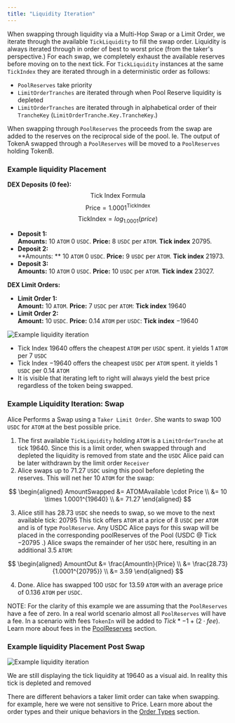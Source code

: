 ```yaml
---
title: "Liquidity Iteration"
---
```


When swapping through liquidity via a Multi-Hop Swap or a Limit Order, we iterate through the available `TickLiquidity` to fill the swap order. Liquidity is always iterated through in order of best to worst price (from the taker's perspective.) For each swap, we completely exhaust the available reserves before moving on to the next tick. For `TickLiquidity` instances at the same `TickIndex` they are iterated through in a deterministic order as follows:
- `PoolReserves` take priority
- `LimitOrderTranches` are iterated through when Pool Reserve liquidity is depleted
- `LimitOrderTranches` are iterated through in alphabetical order of their `TrancheKey` (`LimitOrderTranche.Key.TrancheKey`.)

When swapping through `PoolReserves` the proceeds from the swap are added to the reserves on the reciprocal side of the pool. Ie. The output of TokenA swapped through a `PoolReserves` will be moved to a `PoolReserves` holding TokenB.

### Example liquidity Placement

**DEX Deposits (0 fee):**
$$
\text{Tick Index Formula}
$$
$$
\text{Price} = 1.0001 ^ \text{TickIndex}
$$
$$
\text{TickIndex} = log_{1.0001}(price)
$$
* **Deposit 1:**<br />
    **Amounts:** 10 `ATOM` 0 `USDC`. **Price:** 8 `USDC` per `ATOM`. **Tick index** $20795$.
* **Deposit 2:**<br />
    **Amounts: ** 10 `ATOM` 0 `USDC`. **Price:** 9 `USDC` per `ATOM`. **Tick index** $21973$.
* **Deposit 3:**<br />
    **Amounts:** 10 `ATOM` 0 `USDC`. **Price:** 10 `USDC` per `ATOM`. **Tick index** $23027$.

**DEX Limit Orders:**
* **Limit Order 1:**<br />
 **Amount:** 10 `ATOM`. **Price:** $7$ `USDC` per `ATOM`: **Tick index** $19640$
* **Limit Order 2:**<br />
 **Amount:** 10 `USDC`. **Price:** $0.14$ `ATOM` per `USDC`: **Tick index** $-19640$

![Example liquidity iteration ](/img/duality-dex-deposit-1.png)

- Tick Index $19640$  offers the cheapest `ATOM` per `USDC` spent. it yields $1$ `ATOM` per $7$ `USDC`
- Tick Index  $-19640$ offers the cheapest `USDC` per `ATOM` spent. it yields $1$ `USDC` per $0.14$ `ATOM`
- It is visible that iterating left to right will always yield the best price regardless of the token being swapped.

### Example Liquidity Iteration: Swap

Alice Performs a Swap using a `Taker Limit Order`. She wants to swap $100$ `USDC` for `ATOM` at the best possible price.

1. The first available `TickLiquidity` holding `ATOM` is a `LimitOrderTranche` at tick $19640$. Since this is a limit order, when swapped through and depleted the liquidity is removed from state and the `USDC` Alice paid can be later withdrawn by the limit order `Receiver`
2. Alice swaps up to $71.27$ `USDC` using this pool before depleting the reserves. This will net her $10$ `ATOM` for the swap:

$$
\begin{aligned}
AmountSwapped &= ATOMAvailable \cdot Price \\
&= 10 \times 1.0001^{19640} \\
&= 71.27
\end{aligned}
$$


3. Alice still has $28.73$ `USDC` she needs to swap, so we move to the next available tick: $20795$
This tick offers `ATOM` at a price of $8$ `USDC` per `ATOM` and is of type `PoolReserve`. Any USDC Alice pays for this swap will be placed in the corresponding poolReserves of the Pool (USDC @ Tick $-20795$ .) Alice swaps the remainder of her `USDC` here, resulting in an additional $3.5$ `ATOM`:

$$
\begin{aligned}
AmountOut &= \frac{AmountIn}{Price} \\
&= \frac{28.73}{1.0001^{20795}} \\
&= 3.59
\end{aligned}
$$



4. Done. Alice has swapped $100$ `USDC` for $13.59$ `ATOM` with an average price of $0.136$ `ATOM` per `USDC`.

NOTE: For the clarity of this example we are assuming that the `PoolReserves` have a fee of zero. In a real world scenario almost all `PoolReserves` will have a fee. In a scenario with fees `TokenIn` will be added to $Tick * -1 + (2\cdot fee$). Learn more about fees in the [PoolReserves](/developers/modules/dex/concepts/tick-liquidity#pool-reserves) section.


### Example liquidity Placement Post Swap

![Example liquidity iteration ](/img/duality-dex-swap-1.png)

We are still displaying the tick liquidity at $19640$ as a visual aid. In reality this tick is depleted and removed

There are different behaviors a taker limit order can take when swapping. for example, here we were not sensitive to Price.
Learn more about the order types and their unique behaviors in the [Order Types](/developers/modules/dex/messages#order-types) section.